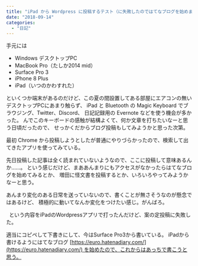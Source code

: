 ```yaml
---
title: "iPad から Wordpress に投稿するテスト（に失敗したのではてなブログを始めました）"
date: "2018-09-14"
categories:
  - "日記"
---
```


手元には

- Windows デスクトップPC
- MacBook Pro（たしか2014 mid）
- Surface Pro 3
- iPhone 8 Plus
- iPad（いつのかわすれた）

といくつか端末があるのだけど、この夏の間設置してある部屋にエアコンの無いデスクトップPCにあまり触らず、
iPad と Bluetooth の Magic Keyboard でブラウジング、Twitter、Discord、
日記記録用の Evernote などを使う機会が多かった。
んでこのキーボードの感触が結構よくて、何か文章を打ちたいなーと思う日頃だったので、
せっかくだからブログ投稿もしてみようかと思った次第。

最初 Chrome から投稿しようとしたが普通にやりづらかったので、検索して出てきたアプリを使ってみている。

先日投稿した記事は全く読まれていないようなので、ここに投稿して意味あるんか……。
という感じだけど、まああんまりにもアクセスがなかったらはてなブログを始めてみるとか、
増田に怪文書を投稿するとか、いろいろやってみようかなーと思う。

あんまり変化のある日常を送っていないので、書くことが無さそうなのが懸念ではあるけど、
積極的に動いてなんか変化をつけたい感じ。がんばろ。

  という内容をiPadのWordpressアプリで打ったんだけど、案の定投稿に失敗した。

適当にコピペして下書きにして、今はSurface Pro3から書いている。
iPadから書けるようにはてなブログ [https://euro.hatenadiary.com/](https://euro.hatenadiary.com/) を始めたので、これからはあっちで書こうと思う。
